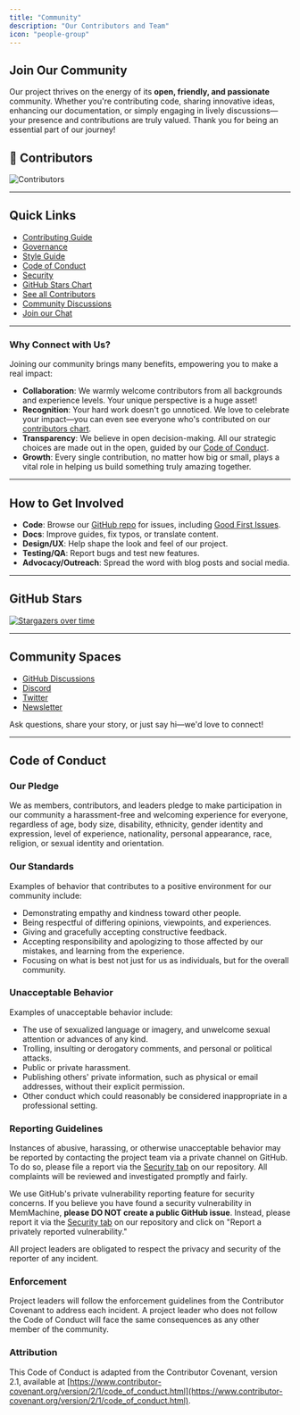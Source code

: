 ```yaml
---
title: "Community"
description: "Our Contributors and Team"
icon: "people-group"
---
```


## Join Our Community

Our project thrives on the energy of its **open, friendly, and passionate** community. Whether you're contributing code, sharing innovative ideas, enhancing our documentation, or simply engaging in lively discussions—your presence and contributions are truly valued. Thank you for being an essential part of our journey!

## 👥 Contributors

![Contributors](https://contrib.rocks/image?repo=MemMachine/MemMachine)

---
## Quick Links

- [Contributing Guide](https://github.com/MemMachine/MemMachine/blob/main/CONTRIBUTING.md)
- [Governance](https://github.com/MemMachine/MemMachine/blob/main/GOVERNANCE.md)
- [Style Guide](https://github.com/MemMachine/MemMachine/blob/main/STYLE_GUIDE.md)
- [Code of Conduct](https://github.com/MemMachine/MemMachine/blob/main/CODE_OF_CONDUCT.md)
- [Security](https://github.com/MemMachine/MemMachine/blob/main/SECURITY.md)
- [GitHub Stars Chart](https://starchart.cc/your-org/your-repo)
- [See all Contributors](https://github.com/MemMachine/MemMachine/graphs/contributors)
- [Community Discussions](https://github.com/MemMachine/MemMachine/discussions)
- [Join our Chat](https://discord.gg/your-invite)

---

### Why Connect with Us?

Joining our community brings many benefits, empowering you to make a real impact:

- **Collaboration**: We warmly welcome contributors from all backgrounds and experience levels. Your unique perspective is a huge asset!
- **Recognition**: Your hard work doesn't go unnoticed. We love to celebrate your impact—you can even see everyone who's contributed on our [contributors chart](https://www.google.com/search?q=%23).
- **Transparency**: We believe in open decision-making. All our strategic choices are made out in the open, guided by our [Code of Conduct](https://github.com/MemMachine/MemMachine/blob/main/CODE_OF_CONDUCT.md).
- **Growth**: Every single contribution, no matter how big or small, plays a vital role in helping us build something truly amazing together.
---

## How to Get Involved

- **Code**: Browse our [GitHub repo](https://github.com/MemMachine/MemMachine) for issues, including [Good First Issues](https://github.com/your-org/your-repo/labels/good%20first%20issue).
- **Docs**: Improve guides, fix typos, or translate content.
- **Design/UX**: Help shape the look and feel of our project.
- **Testing/QA**: Report bugs and test new features.
- **Advocacy/Outreach**: Spread the word with blog posts and social media.

---

## GitHub Stars

[![Stargazers over time](https://starchart.cc/MemMachine/MemMachine.svg)](https://starchart.cc/MemMachine/MemMachine)

---

## Community Spaces

- [GitHub Discussions](https://github.com/MemMachine/MemMachine/discussions)
- [Discord](https://discord.gg/usydANvKqD)
- [Twitter](https://twitter.com/your-handle)
- [Newsletter](./newsletter.md)

Ask questions, share your story, or just say hi—we'd love to connect!

---

## Code of Conduct

### Our Pledge

We as members, contributors, and leaders pledge to make participation in our community a harassment-free and welcoming experience for everyone, regardless of age, body size, disability, ethnicity, gender identity and expression, level of experience, nationality, personal appearance, race, religion, or sexual identity and orientation.

### Our Standards

Examples of behavior that contributes to a positive environment for our community include:

- Demonstrating empathy and kindness toward other people.
- Being respectful of differing opinions, viewpoints, and experiences.
- Giving and gracefully accepting constructive feedback.
- Accepting responsibility and apologizing to those affected by our mistakes, and learning from the experience.
- Focusing on what is best not just for us as individuals, but for the overall community.

### Unacceptable Behavior

Examples of unacceptable behavior include:

- The use of sexualized language or imagery, and unwelcome sexual attention or advances of any kind.
- Trolling, insulting or derogatory comments, and personal or political attacks.
- Public or private harassment.
- Publishing others' private information, such as physical or email addresses, without their explicit permission.
- Other conduct which could reasonably be considered inappropriate in a professional setting.

### Reporting Guidelines

Instances of abusive, harassing, or otherwise unacceptable behavior may be reported by contacting the project team via a private channel on GitHub. To do so, please file a report via the [Security tab](https://github.com/MemMachine/MemMachine/security) on our repository. All complaints will be reviewed and investigated promptly and fairly.

We use GitHub's private vulnerability reporting feature for security concerns. If you believe you have found a security vulnerability in MemMachine, **please DO NOT create a public GitHub issue**. Instead, please report it via the [Security tab](https://github.com/MemMachine/MemMachine/security) on our repository and click on "Report a privately reported vulnerability."

All project leaders are obligated to respect the privacy and security of the reporter of any incident.

### Enforcement

Project leaders will follow the enforcement guidelines from the Contributor Covenant to address each incident. A project leader who does not follow the Code of Conduct will face the same consequences as any other member of the community.

### Attribution

This Code of Conduct is adapted from the Contributor Covenant, version 2.1, available at [https://www.contributor-covenant.org/version/2/1/code_of_conduct.html](https://www.contributor-covenant.org/version/2/1/code_of_conduct.html).
